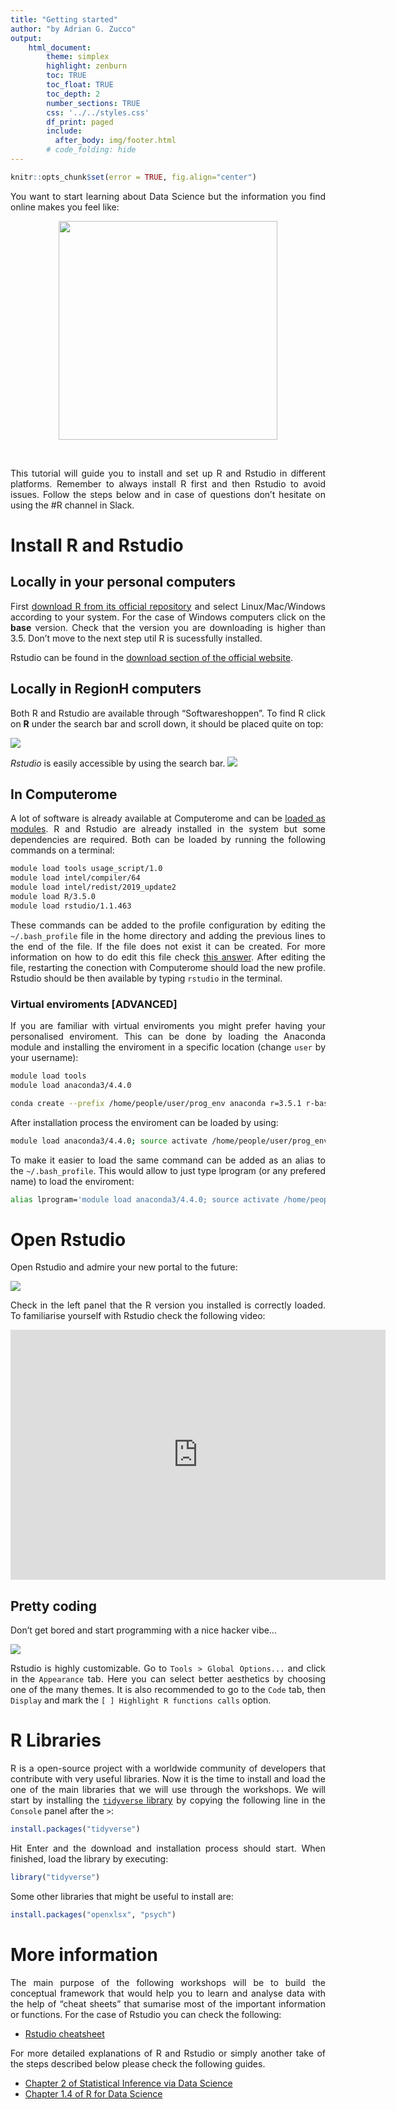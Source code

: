 ```yaml
---
title: "Getting started"
author: "by Adrian G. Zucco"
output: 
    html_document:
        theme: simplex
        highlight: zenburn
        toc: TRUE
        toc_float: TRUE
        toc_depth: 2
        number_sections: TRUE
        css: '../../styles.css'
        df_print: paged
        include:
          after_body: img/footer.html
        # code_folding: hide
---
```


```r
knitr::opts_chunk$set(error = TRUE, fig.align="center")
```

<style>
body {
text-align: justify}
</style>



You want to start learning about Data Science but the information you find online makes you feel like:

<!-- ![](./img/noidea.png) -->

<center><img src="./img/noidea.png" width="350" height="350" /></center>
<br/>


This tutorial will guide you to install and set up R and Rstudio in different platforms. Remember to always install R first and then Rstudio to avoid issues. Follow the steps below and in case of questions don't hesitate on using the #R channel in Slack.

# Install R and Rstudio

## Locally in your personal computers

First [download R from its official repository](https://mirrors.dotsrc.org/cran/) and select Linux/Mac/Windows according to your system. For the case of Windows computers click on the __base__ version. Check that the version you are downloading is higher than 3.5. Don't move to the next step util R is sucessfully installed.

Rstudio can be found in the [download section of the official website](https://www.rstudio.com/products/rstudio/download/#download).

## Locally in RegionH computers

Both R and Rstudio are available through "Softwareshoppen". To find R click on **R** under the search bar and scroll down, it should be placed quite on top:

![](./img/R_software_shop.png)

*Rstudio* is easily accessible by using the search bar.
![](./img/rstudio_softwareshop.png)

## In Computerome

A lot of software is already available at Computerome and can be [loaded as modules](https://www.computerome.dk/display/CW/Installed+Software). R and Rstudio are already installed in the system but some dependencies are required. Both can be loaded by running the following commands on a terminal:

```bash
module load tools usage_script/1.0
module load intel/compiler/64
module load intel/redist/2019_update2
module load R/3.5.0
module load rstudio/1.1.463
```

These commands can be added to the profile configuration by editing the `~/.bash_profile` file in the home directory and adding the previous lines to the end of the file. If the file does not exist it can be created. For more information on how to do edit this file check [this answer](https://stackoverflow.com/questions/30461201/how-do-i-edit-path-bash-profile-on-osx). After editing the file, restarting the conection with Computerome should load the new profile. Rstudio should be then available by typing `rstudio` in the terminal.

### Virtual enviroments [ADVANCED]

If you are familiar with virtual enviroments you might prefer having your personalised enviroment. This can be done by loading the Anaconda module and installing the enviroment in a specific location (change `user` by your username):

```bash
module load tools
module load anaconda3/4.4.0

conda create --prefix /home/people/user/prog_env anaconda r=3.5.1 r-base rstudio
```
After installation process the enviroment can be loaded by using:

```bash
module load anaconda3/4.4.0; source activate /home/people/user/prog_env
```

To make it easier to load the same command can be added as an alias to the `~/.bash_profile`. This would allow to just type lprogram (or any prefered name) to load the enviroment:

```bash
alias lprogram='module load anaconda3/4.4.0; source activate /home/people/user/prog_env'
```

# Open Rstudio

Open Rstudio and admire your new portal to the future:

![](./img/rstudio.png)

Check in the left panel that the R version you installed is correctly loaded. To familiarise yourself with Rstudio check the following video:

<center>
<iframe width="600" height="400" src="https://fast.wistia.net/embed/iframe/520zbd3tij?videoFoam=true" frameborder="0" allowfullscreen></iframe>
</center>

## Pretty coding
Don't get bored and start programming with a nice hacker vibe... 

![](./img/tenor.gif)

Rstudio is highly customizable. Go to `Tools > Global Options...` and click in the `Appearance` tab. Here you can select better aesthetics by choosing one of the many themes. It is also recommended to go to the `Code` tab, then `Display` and mark the `[ ] Highlight R functions calls` option.

# R Libraries

R is a open-source project with a worldwide community of developers that contribute with very useful libraries. Now it is the time to install and load the one of the main libraries that we will use through the workshops. We will start by installing the [`tidyverse` library](https://www.tidyverse.org/) by copying the following line in the `Console` panel after the `>`: 

```r
install.packages("tidyverse")
```
Hit Enter and the download and installation process should start. When finished, load the library by executing:

```r
library("tidyverse")
```

Some other libraries that might be useful to install are:

```r
install.packages("openxlsx", "psych")
```

# More information

The main purpose of the following workshops will be to build the conceptual framework that would help you to learn and analyse data with the help of "cheat sheets" that sumarise most of the important information or functions. For the case of Rstudio you can check the following:

+ [Rstudio cheatsheet](https://github.com/rstudio/cheatsheets/raw/master/rstudio-ide.pdf)

For more detailed explanations of R and Rstudio or simply another take of the steps described below please check the following guides.

+ [Chapter 2 of Statistical Inference via Data Science](https://moderndive.com/2-getting-started.html)
+ [Chapter 1.4 of R for Data Science](https://r4ds.had.co.nz/introduction.html#prerequisites)

